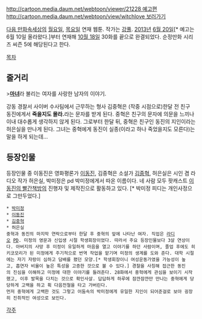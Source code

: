 [[http://cartoon.media.daum.net/webtoon/viewer/21228 예고편]]
[[http://cartoon.media.daum.net/webtoon/view/witchlove 보러가기]]

[[다음 만화속세상]]의 [[월요일]], [[목요일]] 연재 웹툰. 작가는 [[강풀]]. [[2013년]] [[6월 20일]][* 예고는 6월 10일 올라왔다.]부터 연재해 [[10월 18일]] 30화를 끝으로 완결되었다. 순정만화 시리즈 씨즌 5에 해당된다고 한다.

[[목차]]

== 줄거리 ==
>'''[[마녀]]'''라 불리는 여자를 사랑한 남자의 이야기.

강동 경찰서 사이버 수사팀에서 근무하는 형사 김중혁은 (작중 시점으로)한달 전 친구 동진에게서 '''죽을지도 몰라.'''라는 문자를 받게 된다. 중혁은 친구의 문자에 의문을 느끼나 이내 대수롭게 생각하지 않게 된다. 그로부터 한달 뒤, 중혁은 친구인 동진의 지인이라는 허은실을 만나게 된다. 그녀는 중혁에게 동진이 실종(이라고 하나 죽었을지도 모른다)는 말을 하게 되는데…

== 등장인물 == 
등장인물 중 이동진은 영화평론가 [[이동진]], 김중혁은 소설가 [[김중혁]], 허은실은 시인 겸 라디오 작가 허은실, 박미정은 pd 박미정에게서 따온 이름이다. 네 사람 모두 팟캐스트 [[이동진의 빨간책방]]의 진행자 및 제작진으로 활동하고 있다. [* 박미정 피디는 개인사정으로 그만두었다.]

 * [[박미정]]
 * [[이동진]]
 * [[김중혁]]
 * 허은실
 중혁과 동진의 마지막 연락으로부터 한달 후 중혁의 앞에 나타난 여자. 직업은 [[라디오]] [[PD]]. 미정의 영문과 신입생 시절 학생회장이었다. 따라서 주요 등장인물보다 3살 연상이다. 아버지의 사망 후 미정이 유일하게 마음을 열고 이야기를 하던 사람이며, 졸업 후에도 히키코모리가 된 미정에게 주기적으로 번역 작업을 맡기며 미정의 생계를 도와 준다. 대학 시절에는 자기 자랑이 심하고 담배를 폈던 모양.[* 학생회장이니 여성운동가였을 가능성이 높고, 흡연자 비율이 높은 특성을 고증한 것으로 볼 수 있다.] 경찰을 사칭해 접근한 동진의 진심을 이해하고 미정에 대한 이야기를 들려준다. 28화에서 중혁에게 관심을 보이기 시작했고, 이후 발목을 다치는 것으로 확인사살. 답답하게 하루에 잠깐잠깐만 만나는 중혁에게 당당하게 고백을 하고 휙 다음전철을 타고 가버린다. 
 먼저 중혁에게 고백한 것도 그렇고 어둠속의 박미정에게 유일한 지인이 되어준걸로 보아 굉장히 진취적인 여성으로 보인다.

[[각주]]
